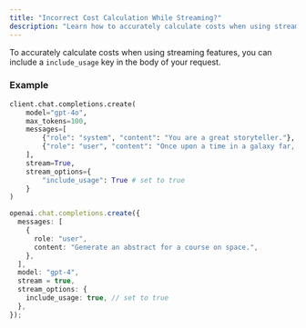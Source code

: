 ```yaml
---
title: "Incorrect Cost Calculation While Streaming?"
description: "Learn how to accurately calculate costs when using streaming features."
---
```


To accurately calculate costs when using streaming features, you can include a `include_usage` key in the body of your request.

### Example

<CodeGroup>

```python Python
client.chat.completions.create(
    model="gpt-4o",
    max_tokens=100,
    messages=[
        {"role": "system", "content": "You are a great storyteller."},
        {"role": "user", "content": "Once upon a time in a galaxy far, far away..."}
    ],
    stream=True,
    stream_options={
        "include_usage": True # set to true
    }
)
```

```ts Typescript
openai.chat.completions.create({
  messages: [
    {
      role: "user",
      content: "Generate an abstract for a course on space.",
    },
  ],
  model: "gpt-4",
  stream = true,
  stream_options: {
    include_usage: true, // set to true
  },
});
```

</CodeGroup>
